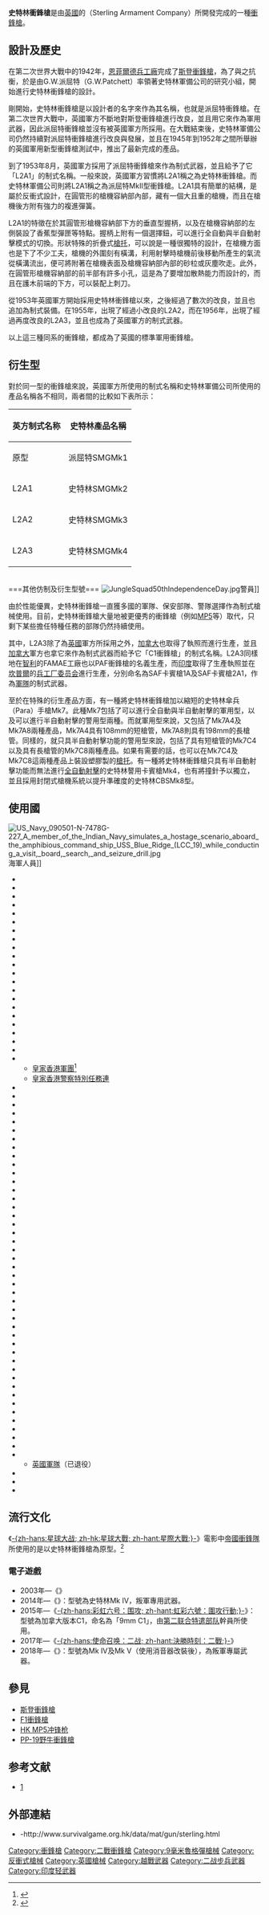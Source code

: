 {{noteTA
|G1=軍事
|G2=長度單位
|G3=Firearms
|1=zh-cn:斯特林冲锋枪;zh-tw:史特林衝鋒槍;
|2=zh-cn:斯特林;zh-tw:史特林;}}
{{Infobox Weapon
|name= 史特林衝鋒槍<br />Sterling SMG
|image= File:Sterling SMG.JPG
|image_size= 300px
|caption= 史特林L2A3（Mark 4）衝鋒槍
|origin= {{UK}}
|type=[[衝鋒槍|衝鋒槍]]
<!-- Type selection -->
|is_ranged=yes
|is_bladed=
|is_explosive=
|is_artillery=
|is_vehicle=
|is_UK=yes
<!-- Service history -->
|service= 1945年—
|used_by=參見[[#使用國|使用國]]
|wars=[[市場花園行動|市場花園行動]]<br>[[緬甸內戰|緬甸內戰]]<br>[[越南戰爭|越南戰爭]]<br>[[老撾內戰|老撾內戰]]<br>[[马岛战争|马岛战争]]<br>[[北爱尔兰问题|北爱尔兰问题]]<br>[[海灣戰爭|海灣戰爭]]<br>[[伊拉克戰爭|伊拉克戰爭]]<br/>[[2011年利比亞內戰|2011年利比亞內戰]]
<!-- Production history -->
|designer= G.W.Patchett（G.W.派屈特）
|design_date=1944年
|manufacturer={{tsl|en|Sterling Armaments Company|史特林軍備公司}}<br>[[加拿大|加拿大]]<br>[[印度|印度]]
|production_date=1945—1988年（取決於不同版本）
|number=
|variants= Mk I、II、III、IV、VII、VIII
<!-- General specifications -->
|caliber=9毫米
|length=686毫米
|weight=2.7公斤
|width=
|height=
|crew=
<!-- Ranged weapon specifications -->
|cartridge= [[9×19mm魯格彈|9×19毫米魯格彈]]
|action= [[反沖作用|反沖作用]]、[[開放式槍栓|開放式槍栓]]
|mode= 半自動、全自動，可[[擊發調變槍械|擊發調變]]
|rate= 550發／分鐘
|velocity= 400[[米每秒|米／秒]]（約1,310尺／秒）
|range= 50—100米
|max_range= 200米  
|feed= 32發彈匣
|sights= [[機械瞄具|機械瞄具]]
}}

'''史特林衝鋒槍'''是由[[英國|英國]]的{{tsl|en|Sterling Armaments Company|史特林軍備公司}}（Sterling Armament Company）所開發完成的一種[[衝鋒槍|衝鋒槍]]。

==設計及歷史==
在第二次世界大戰中的1942年，[[恩菲爾德兵工廠|恩菲爾德兵工廠]]完成了[[斯登衝鋒槍|斯登衝鋒槍]]，為了與之抗衡，於是由G.W.派屈特（G.W.Patchett）率領著史特林軍備公司的研究小組，開始進行史特林衝鋒槍的設計。

剛開始，史特林衝鋒槍是以設計者的名字來作為其名稱，也就是派屈特衝鋒槍。在第二次世界大戰中，英國軍方不斷地對斯登衝鋒槍進行改良，並且用它來作為軍用武器，因此派屈特衝鋒槍並沒有被英國軍方所採用。在大戰結束後，史特林軍備公司仍然持續對派屈特衝鋒槍進行改良與發展，並且在1945年到1952年之間所舉辦的英國軍用新型衝鋒槍測試中，推出了最新完成的產品。

到了1953年8月，英國軍方採用了派屈特衝鋒槍來作為制式武器，並且給予了它「L2A1」的制式名稱。一般來說，英國軍方習慣將L2A1稱之為史特林衝鋒槍。而史特林軍備公司則將L2A1稱之為派屈特MkII型衝鋒槍。L2A1具有簡單的結構，是屬於反衝式設計，在圓管形的槍機容納部內部，藏有一個大且重的槍機，而且在槍機後方附有強力的複進彈簧。

L2A1的特徵在於其圓管形槍機容納部下方的垂直型握柄，以及在槍機容納部的左側裝設了香蕉型彈匣等特點。握柄上附有一個選擇鈕，可以進行全自動與半自動射擊模式的切換。形狀特殊的折疊式[[槍托|槍托]]，可以說是一種很獨特的設計，在槍機方面也是下了不少工夫，槍機的外圍刻有橫溝，利用射擊時槍機前後移動所產生的氣流從橫溝流出，便可將附著在槍機表面及槍機容納部內部的砂柆或灰塵吹走。此外，在圓管形槍機容納部的前半部有許多小孔，這是為了要增加散熱能力而設計的，而且在護木前端的下方，可以裝配上刺刀。

從1953年英國軍方開始採用史特林衝鋒槍以來，之後經過了數次的改良，並且也追加為制式裝備。在1955年，出現了經過小改良的L2A2，而在1956年，出現了經過再度改良的L2A3，並且也成為了英國軍方的制式武器。

以上這三種同系的衝鋒槍，都成為了英國的標準軍用衝鋒槍。

==衍生型==
對於同一型的衝鋒槍來說，英國軍方所使用的制式名稱和史特林軍備公司所使用的產品名稱各不相同，兩者間的比較如下表所示：
{| class="wikitable"
|+
!英方制式名称
!史特林產品名稱
|-
|原型
|派屈特SMGMk1
|-
|L2A1
|史特林SMGMk2
|-
|L2A2
|史特林SMGMk3
|-
|L2A3
|史特林SMGMk4
|}
<br />
===其他仿制及衍生型號===
[[File:JungleSquad50thIndependenceDay.jpg|thumb]]警員]]

由於性能優異，史特林衝鋒槍一直獲多國的軍隊、保安部隊、警隊選擇作為制式槍械使用。目前，史特林衝鋒槍大量地被更優秀的衝鋒槍（例如[[HK_MP5衝鋒槍|MP5]]等）取代，只剩下某些擔任特種任務的部隊仍然持續使用。

其中，L2A3除了為[[英國|英國]]軍方所採用之外，[[加拿大|加拿大]]也取得了執照而進行生產，並且[[加拿大|加拿大]]軍方也拿它來作為制式武器而給予它「C1衝鋒槍」的制式名稱。L2A3同樣地在[[智利|智利]]的FAMAE工廠也以PAF衝鋒槍的名義生產，而[[印度|印度]]取得了生產執照並在[[坎普爾|坎普爾]]的[[兵工厂委员会|兵工厂委员会]]進行生產，分別命名為SAF卡賓槍1A及SAF卡賓槍2A1，作為[[軍隊|軍隊]]的制式武器。

至於在特殊的衍生產品方面，有一種將史特林衝鋒槍加以縮短的史特林傘兵（Para）手槍Mk7。此種Mk7包括了可以進行全自動與半自動射擊的軍用型，以及可以進行半自動射擊的警用型兩種。而就軍用型來說，又包括了Mk7A4及Mk7A8兩種產品，Mk7A4具有108mm的短槍管，Mk7A8則具有198mm的長槍管。同樣的，就只具半自動射擊功能的警用型來說，包括了具有短槍管的Mk7C4以及具有長槍管的Mk7C8兩種產品。如果有需要的話，也可以在Mk7C4及Mk7C8這兩種產品上裝設塑膠製的[[槍托|槍托]]。有一種將史特林衝鋒槍只具有半自動射擊功能而無法進行[[自動火器|全自動射擊]]的史特林謷用卡賓槍Mk4，也有將撞針予以獨立，並且採用封閉式槍機系統以提升準確度的史特林CBSMk8型。

==使用國==
[[File:US_Navy_090501-N-7478G-227_A_member_of_the_Indian_Navy_simulates_a_hostage_scenario_aboard_the_amphibious_command_ship_USS_Blue_Ridge_(LCC_19)_while_conducting_a_visit,_board,_search,_and_seizure_drill.jpg|thumb]]海軍人員]]
*{{flag|Argentina}}
*{{flag|Australia}}
*{{flag|Austria}}
*{{flag|Bahamas}}
*{{flag|Bahrain}}
*{{flag|Bangladesh}}
*{{flag|Barbados}}
*{{flag|Belize}}
*{{flag|Botswana}}
*{{flag|Brunei}}
*{{flag|Canada}}
*{{flag|Chile}}
*{{flag|Cyprus}}
*{{flag|Democratic Republic of Congo}}
*{{flag|Dominican Republic}}
*{{flag|Egypt}}
*{{flag|Gabon}}
*{{flag|Gambia}}
*{{flag|Ghana}}
*{{flag|Guinea}}
*{{flag|Guyana}}
*{{flag|British Hong Kong}}
** [[皇家香港軍團|皇家香港軍團]]<ref name="Equipment - Weapons">{{cite web |title=RHKR Equipment - Weapons |url=https://www.rhkr.org/equipment/weapon.htm |publisher=The Royal Hong Kong Regiment (The Volunteers) Association |accessdate=2021-06-16 |archiveurl=https://web.archive.org/web/20190906105012/http://www.rhkr.org/equipment/weapon.htm |archivedate=2019-09-06 |deadurl=no }}</ref>
** [[皇家香港警察|皇家香港警察]][[特別任務連|特別任務連]]
*{{flag|India}}
*{{flag|Iraq}}
*{{flag|Kingdom of Laos}}
*{{flag|Jamaica}}
*{{flag|Jordan}}
*{{flag|Kenya}}
*{{flag|Kuwait}} 
*{{flag|Lebanon}}
*{{flag|Lesotho}}
*{{flag|Libya}}
*{{flag|Malawi}}
*{{flag|Malaysia}}
*{{flag|Malta}}
*{{flag|Morocco}}
*{{flag|Myanmar}}
*{{flag|Namibia}}
*{{flag|Nepal}}
*{{flag|New Zealand}}
*{{flag|Nigeria}}
*{{flag|North Korea}}
*{{flag|Oman}}
*{{flag|Pakistan}}
*{{flag|Papua New Guinea}}
*{{flag|Philippines}}
*{{flag|Portugal}}
*{{flag|Qatar}}
*{{flag|Rhodesia}}
*{{flag|Saint Kitts and Nevis}}
*{{flag|Saudi Arabia}}
*{{flag|Sierra Leone}}
*{{flag|Singapore}}
*{{flag|Somalia}}
*{{flag|Union of South Africa|name=南非}}
*{{flag|South Sudan}}
*{{flag|Spain}}
*{{flag|Sri Lanka}}
*{{flag|Sudan}}
*{{flag|Swaziland}}
*{{flag|Tanzania}}
*{{flag|Trinidad and Tobago}}
*{{flag|Tunisia}}
*{{flag|Uganda}}
*{{flag|United Arab Emirates}}
*{{flag|United Kingdom}}
** [[英國軍事|英國軍隊]]（已退役）
*{{flag|Yemen}}
*{{flag|Zambia}}
*{{flag|Zimbabwe}}

==流行文化==
《[[星球大戰|-{zh-hans:星球大战; zh-hk:星球大戰; zh-hant:星際大戰;}-]]》電影中[[帝國衝鋒隊|帝國衝鋒隊]]所使用的{{tsl|en|Blaster (Star Wars)|E-11爆能步槍}}是以史特林衝鋒槍為原型。<ref>{{Cite web |url=http://www.originalprop.com/blog/movie-guns/star-wars-episode-iv-a-new-hope/ |title=存档副本 |accessdate=2015-11-04 |archive-date=2015-11-04 |archive-url=https://web.archive.org/web/20151104101906/http://www.originalprop.com/blog/movie-guns/star-wars-episode-iv-a-new-hope/ |dead-url=no }}</ref>

=== 電子遊戲 ===
* 2003年—《{{tsl|en|Contract J.A.C.K.|殺手傑克}}》
* 2014年—《{{tsl|en|Insurgency (video game)|叛亂 (遊戲)|叛亂}}》：型號為史特林Mk IV，叛軍專用武器。
* 2015年—《[[虹彩六號：圍攻行動|-{zh-hans:彩虹六号：围攻; zh-hant:虹彩六號：圍攻行動;}-]]》：型號為加拿大版本C1，命名為「9mm C1」，由[[第二联合特遣部队|第二联合特遣部队]]幹員所使用。
* 2017年—《[[決勝時刻：二戰|-{zh-hans:使命召唤：二战; zh-hant:決勝時刻：二戰;}-]]》
* 2018年—《{{tsl|en|Insurgency: Sandstorm|叛亂：沙漠風暴}}》：型號為Mk IV及Mk V（使用消音器改裝後），為叛軍專屬武器。

==參見==
{{commons|Sterling SMG|史特林衝鋒槍}}
* [[斯登衝鋒槍|斯登衝鋒槍]]
* [[F1衝鋒槍|F1衝鋒槍]]
* [[HK_MP5冲锋枪|HK MP5冲锋枪]]
* [[PP-19野牛衝鋒槍|PP-19野牛衝鋒槍]]

==参考文献==
<div class="references-small">
<references />
* [http://www.survivalgame.org.hk/data/mat/gun/sterling.html]{{Wayback|url=http://www.survivalgame.org.hk/data/mat/gun/sterling.html |date=20110926174748 }}
</div>

==外部連結==
*{{cn icon}}-http://www.survivalgame.org.hk/data/mat/gun/sterling.html

{{Sterling Armaments Company Ltd}}
{{二战英军步兵枪械}}
{{先進底火引燃反沖式槍械}}

[[Category:衝鋒槍|Category:衝鋒槍]]
[[Category:二戰衝鋒槍|Category:二戰衝鋒槍]]
[[Category:9毫米魯格彈槍械|Category:9毫米魯格彈槍械]]
[[Category:反衝式槍械|Category:反衝式槍械]]
[[Category:英國槍械|Category:英國槍械]]
[[Category:越戰武器|Category:越戰武器]]
[[Category:二战步兵武器|Category:二战步兵武器]]
[[Category:印度轻武器|Category:印度轻武器]]